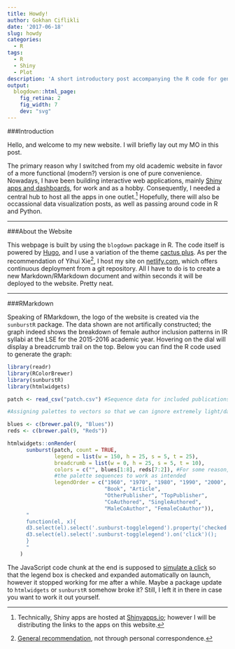 ```yaml
---
title: Howdy!
author: Gokhan Ciflikli
date: '2017-06-18'
slug: howdy
categories:
  - R
tags:
  - R
  - Shiny
  - Plot
description: 'A short introductory post accompanying the R code for generating the website logo.'
output:
  blogdown::html_page:
    fig_retina: 2
    fig_width: 7
    dev: "svg"
---
```

###Introduction

Hello, and welcome to my new website. I will briefly lay out my MO in this post.

The primary reason why I switched from my old academic website in favor of a more functional (modern?) version is one of pure convenience. Nowadays, I have been building interactive web applications, mainly [Shiny apps and dashboards](https://shiny.rstudio.com/), for work and as a hobby. Consequently, I needed a central hub to host all the apps in one outlet.[^1] Hopefully, there will also be occassional data visualization posts, as well as passing around code in R and Python.

***
###About the Website

This webpage is built by using the `blogdown` package in R. The code itself is powered by [Hugo](https://themes.gohugo.io/), and I use a variation of the theme [cactus plus](https://themes.gohugo.io/hugo-theme-cactus-plus/).
As per the recommendation of Yihui Xie[^2], I host my site on [netlify.com](https://netlify.com), which offers continuous deployment from a git repository. All I have to do is to create a new Markdown/RMarkdown document and within seconds it will be deployed to the website. Pretty neat.

***
###RMarkdown

Speaking of RMarkdown, the logo of the website is created via the `sunburstR` package. The data shown are not artifically constructed; the graph indeed shows the breakdown of female author inclusion patterns in IR syllabi at the LSE for the 2015-2016 academic year. Hovering on the dial will display a breadcrumb trail on the top. Below you can find the R code used to generate the graph:

```r
library(readr)
library(RColorBrewer)
library(sunburstR)
library(htmlwidgets)

patch <- read_csv("patch.csv") #Sequence data for included publications

#Assigning palettes to vectors so that we can ignore extremely light/dark colors via subsetting later

blues <- c(brewer.pal(9, "Blues"))
reds <- c(brewer.pal(9, "Reds"))

htmlwidgets::onRender(
      sunburst(patch, count = TRUE,
               legend = list(w = 150, h = 25, s = 5, t = 25),
               breadcrumb = list(w = 0, h = 25, s = 5, t = 10),
               colors = c("", blues[1:8], reds[7:2]), #For some reason, had to assign a blank colour first for
               #the palette sequences to work as intended
               legendOrder = c("1960", "1970", "1980", "1990", "2000", "2010",
                               "Book", "Article",
                               "OtherPublisher", "TopPublisher",
                               "CoAuthored", "SingleAuthored",
                               "MaleCoAuthor", "FemaleCoAuthor")),
      "
      function(el, x){
      d3.select(el).select('.sunburst-togglelegend').property('checked',true);
      d3.select(el).select('.sunburst-togglelegend').on('click')();
      }
      "
    )
```

The JavaScript code chunk at the end is supposed to [simulate a click](https://github.com/timelyportfolio/sunburstR/issues/15) so that the legend box is checked and expanded automatically on launch, however it stopped working for me after a while. Maybe a package update to `htmlwidgets` or `sunburstR` somehow broke it? Still, I left it in there in case you want to work it out yourself.

[^1]: Technically, Shiny apps are hosted at [Shinyapps.io](https://Shinyapps.io); however I will be distributing the links to the apps on this website.
[^2]: [General recommendation](https://bookdown.org/yihui/blogdown/workflow.html), not through personal correspondence.